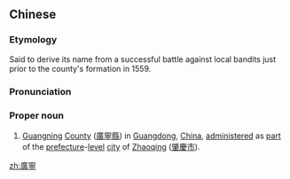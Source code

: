 ==Chinese==
{{zh-forms|s=广宁|[[wide]](ly)<br>[[broad]](ly)<br>[[Guangdong]]|[[pacified]]<br>[[pacification]]}}
{{wikipedia|Guangning County}}
===Etymology===
Said to derive its name from a successful battle against local bandits just prior to the county's formation in 1559.
===Pronunciation===
{{zh-pron
|m=Guǎngníng
|cat=pn
}}
===Proper noun===
{{zh-proper noun}}
# {{lb|zh|geography}} [[Guangning]] [[county|County]] ([[廣寧]][[縣]]) in [[Guangdong]], [[China]], [[administer]]ed as [[part]] of the [[prefecture]]-[[level]] [[city]] of [[Zhaoqing]] ([[肇慶]][[市]]).

[[zh:廣寧]]